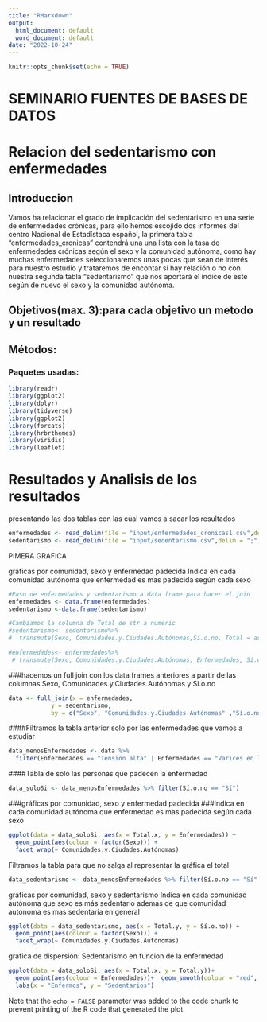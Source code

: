 ```yaml
---
title: "RMarkdown"
output:
  html_document: default
  word_document: default
date: "2022-10-24"
---
```


```r
knitr::opts_chunk$set(echo = TRUE)
```

# SEMINARIO FUENTES DE BASES DE DATOS
# Relacion del sedentarismo con enfermedades

## Introduccion

Vamos ha relacionar el grado de implicación del sedentarismo en una serie de enfermedades crónicas, para ello hemos escojido dos informes del centro Nacional de Estadístaca español, la primera tabla "enfermedades_cronicas" contendrá una una lista con la tasa de enfermededes crónicas según el sexo y la comunidad autónoma, como hay muchas enfermedades seleccionaremos unas pocas que sean de interés para nuestro estudio y trataremos de encontar si hay relación o no con nuestra segunda tabla "sedentarismo" que nos aportará el índice de este según de nuevo el sexo y la comunidad autónoma.


## Objetivos(max. 3):para cada objetivo un metodo y un resultado



## Métodos:
### Paquetes usadas:
```r
library(readr)
library(ggplot2)
library(dplyr)
library(tidyverse)
library(ggplot2)
library(forcats)
library(hrbrthemes)
library(viridis)
library(leaflet)
```



# Resultados y Analisis de los resultados
presentando las dos tablas con las cual vamos a sacar los resultados

```r
enfermedades <- read_delim(file = "input/enfermedades_cronicas1.csv",delim = ";",show_col_types = FALSE)
sedentarismo <- read_delim(file = "input/sedentarismo.csv",delim = ";",show_col_types = FALSE)

```

PIMERA GRAFICA

gráficas por comunidad, sexo y enfermedad padecida
Indica en cada comunidad autónoma que enfermedad es mas padecida según cada sexo


```r
#Paso de enfermedades y sedentarismo a data frame para hacer el join
enfermedades <- data.frame(enfermedades)
sedentarismo <-data.frame(sedentarismo)

#Cambiamos la columna de Total de str a numeric
#sedentarismo<- sedentarismo%>%
#  transmute(Sexo, Comunidades.y.Ciudades.Autónomas,Sí.o.no, Total = as.numeric(Total))

#enfermedades<- enfermedades%>%
 # transmute(Sexo, Comunidades.y.Ciudades.Autónomas, Enfermedades, Sí.o.no, Total = as.numeric(Total))
```


###hacemos un full join con los data frames anteriores a partir de las columnas Sexo, Comunidades.y.Ciudades.Autónomas y Si.o.no
```r
data <- full_join(x = enfermedades, 
            y = sedentarismo,
            by = c("Sexo", "Comunidades.y.Ciudades.Autónomas" ,"Sí.o.no"))

```
####Filtramos la tabla anterior solo por las enfermedades que vamos a estudiar

```r
data_menosEnfermedades <- data %>% 
  filter(Enfermedades == "Tensión alta" | Enfermedades == "Varices en las piernas" | Enfermedades == "Migraña o dolor de cabeza frecuente" | Enfermedades == "Ictus (embolia, infarto cerebral, hemorragia cerebral)" | Enfermedades =="Hemorroides" | Enfermedades == "Osteoporosis")

```

####Tabla de solo las personas que padecen la enfermedad
```r
data_soloSi <- data_menosEnfermedades %>% filter(Sí.o.no == "Sí")
```

###gráficas por comunidad, sexo y enfermedad padecida
###Indica en cada comunidad autónoma que enfermedad es mas padecida según cada sexo

```r
ggplot(data = data_soloSi, aes(x = Total.x, y = Enfermedades)) +
  geom_point(aes(colour = factor(Sexo))) +
  facet_wrap(~ Comunidades.y.Ciudades.Autónomas)
```

Filtramos la tabla para que no salga al representar la gráfica el total

```r
data_sedentarismo <- data_menosEnfermedades %>% filter(Sí.o.no == "Sí" | Sí.o.no == "No")
```


gráficas por comunidad, sexo y sedentarismo
Indica en cada comunidad autónoma que sexo es más sedentario ademas de que comunidad autonoma es mas sedentaria en general

```r
ggplot(data = data_sedentarismo, aes(x = Total.y, y = Sí.o.no)) +
  geom_point(aes(colour = factor(Sexo))) +
  facet_wrap(~ Comunidades.y.Ciudades.Autónomas)
```


grafica de dispersión:
Sedentarismo en funcion de la enfermedad

```r
ggplot(data = data_soloSi, aes(x = Total.x, y = Total.y))+  
  geom_point(aes(colour = Enfermedades))+  geom_smooth(colour = "red", linewidth = 1.75)+  
  labs(x = "Enfermos", y = "Sedentarios")
```






Note that the `echo = FALSE` parameter was added to the code chunk to prevent printing of the R code that generated the plot.
